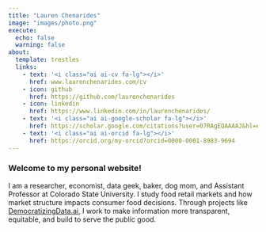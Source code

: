 ```yaml
---
title: "Lauren Chenarides"
image: "images/photo.png"
execute: 
  echo: false
  warning: false
about:
  template: trestles
  links:
    - text: '<i class="ai ai-cv fa-lg"></i>'
      href: www.laurenchenarides.com/cv
    - icon: github
      href: https://github.com/laurenchenarides
    - icon: linkedin
      href: https://www.linkedin.com/in/laurenchenarides/
    - text: '<i class="ai ai-google-scholar fa-lg"></i>'
      href: https://scholar.google.com/citations?user=07RAgEQAAAAJ&hl=en
    - text: '<i class="ai ai-orcid fa-lg"></i>'
      href: https://orcid.org/my-orcid?orcid=0000-0001-8983-9694
---
```

<!--
```r
source("_common.R")
```
-->
### Welcome to my personal website!

I am a researcher, economist, data geek, baker, dog mom, and Assistant Professor at Colorado State University. I study food retail markets and how market structure impacts consumer food decisions. Through projects like [DemocratizingData.ai](https://democratizingdata.ai/), I work to make information more transparent, equitable, and build to serve the public good.  

